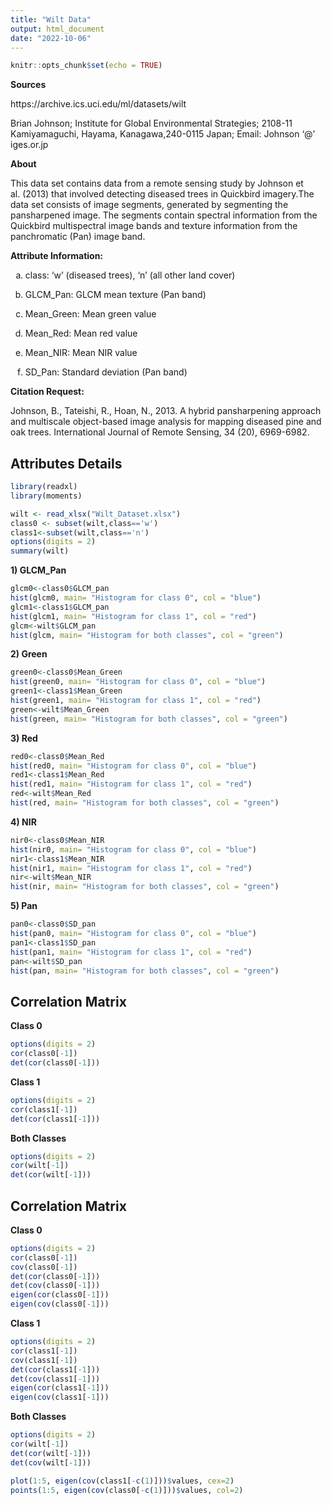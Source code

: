 ---
title: "Wilt Data"
output: html_document
date: "2022-10-06"
---

```{r setup, include=FALSE}
knitr::opts_chunk$set(echo = TRUE)
```

**Sources**

https://archive.ics.uci.edu/ml/datasets/wilt

Brian Johnson; Institute for Global Environmental Strategies; 2108-11 Kamiyamaguchi, Hayama, Kanagawa,240-0115 Japan; Email: Johnson ‘@’ iges.or.jp


**About**

This data set contains data from a remote sensing study by Johnson et al. (2013) that involved detecting diseased trees in Quickbird imagery.The data set consists of image segments, generated by segmenting the pansharpened image. The segments contain spectral information from the Quickbird multispectral image bands and texture information from the panchromatic (Pan) image band.

**Attribute Information:**

a)	class: ‘w’ (diseased trees), ‘n’ (all other land cover) 

b)	GLCM_Pan: GLCM mean texture (Pan band) 

c)	Mean_Green: Mean green value 

d)	Mean_Red: Mean red value 

e)	Mean_NIR: Mean NIR value 

f)	SD_Pan: Standard deviation (Pan band)

**Citation Request:**

Johnson, B., Tateishi, R., Hoan, N., 2013. A hybrid pansharpening approach and multiscale object-based image analysis for mapping diseased pine and oak trees. International Journal of Remote Sensing, 34 (20), 6969-6982.

## Attributes Details


```{r r1}
library(readxl)
library(moments)

wilt <- read_xlsx("Wilt_Dataset.xlsx")
class0 <- subset(wilt,class=='w')
class1<-subset(wilt,class=='n')
options(digits = 2)
summary(wilt)
```

**1) GLCM_Pan**

```{r r2,figures-side, fig.show='hold',out.width="33%"}
glcm0<-class0$GLCM_pan
hist(glcm0, main= "Histogram for class 0", col = "blue")
glcm1<-class1$GLCM_pan
hist(glcm1, main= "Histogram for class 1", col = "red")
glcm<-wilt$GLCM_pan
hist(glcm, main= "Histogram for both classes", col = "green")
```

**2) Green**

```{r r3,figures-side, fig.show='hold',out.width="33%"}
green0<-class0$Mean_Green
hist(green0, main= "Histogram for class 0", col = "blue")
green1<-class1$Mean_Green
hist(green1, main= "Histogram for class 1", col = "red")
green<-wilt$Mean_Green
hist(green, main= "Histogram for both classes", col = "green")
```

**3) Red**

```{r r4,figures-side, fig.show='hold',out.width="33%"}
red0<-class0$Mean_Red
hist(red0, main= "Histogram for class 0", col = "blue")
red1<-class1$Mean_Red
hist(red1, main= "Histogram for class 1", col = "red")
red<-wilt$Mean_Red
hist(red, main= "Histogram for both classes", col = "green")
```

**4) NIR**

```{r r5,figures-side, fig.show='hold',out.width="33%"}
nir0<-class0$Mean_NIR
hist(nir0, main= "Histogram for class 0", col = "blue")
nir1<-class1$Mean_NIR
hist(nir1, main= "Histogram for class 1", col = "red")
nir<-wilt$Mean_NIR
hist(nir, main= "Histogram for both classes", col = "green")
```

**5) Pan**

```{r r6,figures-side, fig.show='hold',out.width="33%"}
pan0<-class0$SD_pan
hist(pan0, main= "Histogram for class 0", col = "blue")
pan1<-class1$SD_pan
hist(pan1, main= "Histogram for class 1", col = "red")
pan<-wilt$SD_pan
hist(pan, main= "Histogram for both classes", col = "green")
```

## Correlation Matrix

**Class 0**

```{r}
options(digits = 2)
cor(class0[-1])
det(cor(class0[-1]))
```

**Class 1**

```{r}
options(digits = 2)
cor(class1[-1])
det(cor(class1[-1]))
```

**Both Classes**

```{r}
options(digits = 2)
cor(wilt[-1])
det(cor(wilt[-1]))
```

## Correlation Matrix

**Class 0**

```{r}
options(digits = 2)
cor(class0[-1])
cov(class0[-1])
det(cor(class0[-1]))
det(cov(class0[-1]))
eigen(cor(class0[-1]))
eigen(cov(class0[-1]))
```

**Class 1**

```{r}
options(digits = 2)
cor(class1[-1])
cov(class1[-1])
det(cor(class1[-1]))
det(cov(class1[-1]))
eigen(cor(class1[-1]))
eigen(cov(class1[-1]))
```
**Both Classes**

```{r}
options(digits = 2)
cor(wilt[-1])
det(cor(wilt[-1]))
det(cov(wilt[-1]))
```


```{r r6}
plot(1:5, eigen(cov(class1[-c(1)]))$values, cex=2)
points(1:5, eigen(cov(class0[-c(1)]))$values, col=2)
```